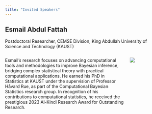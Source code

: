 ```yaml
---
title: "Invited Speakers"
---
```


## Esmail Abdul Fattah

Postdoctoral Researcher, CEMSE Division, King Abdullah University of Science and Technology (KAUST)

::: columns
::: {.column width="80%"}

Esmail's research focuses on advancing computational tools and methodologies to improve Bayesian inference, bridging complex statistical theory with practical computational applications. He earned his PhD in Statistics at KAUST under the supervision of Professor Håvard Rue, as part of the Computational Bayesian Statistics research group. In recognition of his contributions to computational statistics, he received the prestigious 2023 Al-Kindi Research Award for Outstanding Research.

:::
::: {.column width="20%"}

![](img/Esmail_Abdul_Fattah.png)


:::
:::

